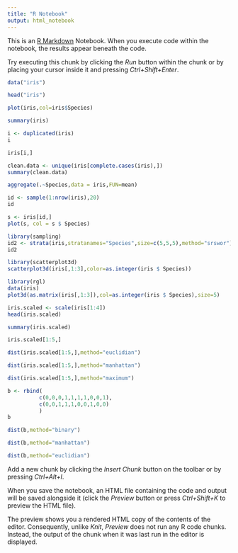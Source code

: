 ```yaml
---
title: "R Notebook"
output: html_notebook
---
```


This is an [R Markdown](http://rmarkdown.rstudio.com) Notebook. When you execute code within the notebook, the results appear beneath the code. 

Try executing this chunk by clicking the *Run* button within the chunk or by placing your cursor inside it and pressing *Ctrl+Shift+Enter*. 

```r
data("iris")
```

```r
head("iris")
```

```r
plot(iris,col=iris$Species)
```

```r
summary(iris)
```

```r
i <- duplicated(iris)
i
```

```r
iris[i,]
```

```r
clean.data <- unique(iris[complete.cases(iris),])
summary(clean.data)
```

```r
aggregate(.~Species,data = iris,FUN=mean)
```

```r
id <- sample(1:nrow(iris),20)
id
```
```r
s <- iris[id,]
plot(s, col = s $ Species)
```

```r
library(sampling)
id2 <- strata(iris,stratanames="Species",size=c(5,5,5),method="srswor")
id2
```

```r
library(scatterplot3d)
scatterplot3d(iris[,1:3],color=as.integer(iris $ Species))
```

```r
library(rgl)
data(iris)
plot3d(as.matrix(iris[,1:3]),col=as.integer(iris $ Species),size=5)
```

```r
iris.scaled <- scale(iris[1:4])
head(iris.scaled)
```

```r
summary(iris.scaled)
```

```r
iris.scaled[1:5,]
```

```r
dist(iris.scaled[1:5,],method="euclidian")
```

```r
dist(iris.scaled[1:5,],method="manhattan")
```

```r
dist(iris.scaled[1:5,],method="maximum")
```

```r
b <- rbind(
          c(0,0,0,1,1,1,1,0,0,1),
          c(0,0,1,1,1,0,0,1,0,0)
          )
b
```

```r
dist(b,method="binary")
```

```r
dist(b,method="manhattan")
```

```r
dist(b,method="euclidian")
```

Add a new chunk by clicking the *Insert Chunk* button on the toolbar or by pressing *Ctrl+Alt+I*.

When you save the notebook, an HTML file containing the code and output will be saved alongside it (click the *Preview* button or press *Ctrl+Shift+K* to preview the HTML file).

The preview shows you a rendered HTML copy of the contents of the editor. Consequently, unlike *Knit*, *Preview* does not run any R code chunks. Instead, the output of the chunk when it was last run in the editor is displayed.
